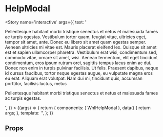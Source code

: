 
<Meta title='molecules/HelpModal' component={WnlHelpModal} />

# HelpModal

<Story name='interactive'
    args={{
        text: '<p>Pellentesque habitant morbi tristique senectus et netus et malesuada fames ac turpis egestas. Vestibulum tortor quam, feugiat vitae, ultricies eget, tempor sit amet, ante. Donec eu libero sit amet quam egestas semper. Aenean ultricies mi vitae est. Mauris placerat eleifend leo. Quisque sit amet est et sapien ullamcorper pharetra. Vestibulum erat wisi, condimentum sed, commodo vitae, ornare sit amet, wisi. Aenean fermentum, elit eget tincidunt condimentum, eros ipsum rutrum orci, sagittis tempus lacus enim ac dui. Donec non enim in turpis pulvinar facilisis. Ut felis. Praesent dapibus, neque id cursus faucibus, tortor neque egestas augue, eu vulputate magna eros eu erat. Aliquam erat volutpat. Nam dui mi, tincidunt quis, accumsan porttitor, facilisis luctus, metus</p><p>Pellentesque habitant morbi tristique senectus et netus et malesuada fames ac turpis egestas.</p>',
    }}
    >
    {(args) => {
        return {
            components: { WnlHelpModal },
            data() {
                return args;
            },
            template: '<wnl-help-modal :text="text" />',
        };
    }}
</Story>

## Props

<Props of={WnlHelpModal} />
